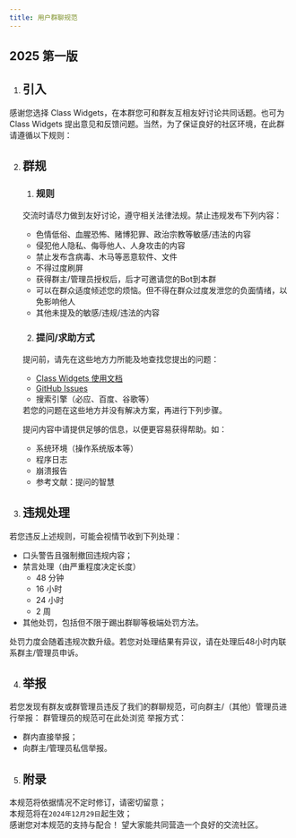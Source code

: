 ```yaml
---
title: 用户群聊规范
---
```


## 2025 第一版
1. ## 引入

感谢您选择 Class Widgets，在本群您可和群友互相友好讨论共同话题。也可为 Class Widgets 提出意见和反馈问题。当然，为了保证良好的社区环境，在此群请遵循以下规则：

2. ## 群规
    1. ### 规则
    交流时请尽力做到友好讨论，遵守相关法律法规。禁止违规发布下列内容：
    - 色情低俗、血腥恐怖、赌博犯罪、政治宗教等敏感/违法的内容
    - 侵犯他人隐私、侮辱他人、人身攻击的内容
    - 禁止发布含病毒、木马等恶意软件、文件
    - 不得过度刷屏
    - 获得群主/管理员授权后，后才可邀请您的Bot到本群
    - 可以在群众适度倾述您的烦恼。但不得在群众过度发泄您的负面情绪，以免影响他人
    - 其他未提及的敏感/违规/违法的内容
    2. ### 提问/求助方式
    提问前，请先在这些地方力所能及地查找您提出的问题：
    - [Class Widgets 使用文档](/user_docs)
    - [GitHub Issues](https://github.com/Class-Widgets/Class-Widgets/issues)
    - 搜索引擎（必应、百度、谷歌等）

    <Aside type="tip" title="注意">若您的问题在这些地方并没有解决方案，再进行下列步骤。</Aside>

    提问内容中请提供足够的信息，以便更容易获得帮助。如：
    - 系统环境（操作系统版本等）
    - 程序日志
    - 崩溃报告
    - 参考文献：提问的智慧

3. ## 违规处理
若您违反上述规则，可能会视情节收到下列处理：
- 口头警告且强制撤回违规内容；
- 禁言处理（由严重程度决定长度）
    - 48 分钟
    - 16 小时
    - 24 小时
    - 2 周
- 其他处罚，包括但不限于踢出群聊等极端处罚方法。

处罚力度会随着违规次数升级。若您对处理结果有异议，请在处理后48小时内联系群主/管理员申诉。

4. ## 举报
若您发现有群友或群管理员违反了我们的群聊规范，可向群主/（其他）管理员进行举报：
群管理员的规范可在此处浏览
举报方式：
- 群内直接举报；
- 向群主/管理员私信举报。
5. ## 附录
本规范将依据情况不定时修订，请密切留意；  
本规范将在`2024年12月29日`起生效；  
感谢您对本规范的支持与配合！ 望大家能共同营造一个良好的交流社区。

